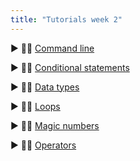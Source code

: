 ```yaml
---
title: "Tutorials week 2"
---
```


▶ 👨‍🏫 [Command line](https://github.com/SQ4007-2025/website/raw/refs/heads/master/tutorials/week_2/2.command_line.pptx)

▶ 👨‍🏫 [Conditional statements](https://github.com/SQ4007-2025/website/raw/refs/heads/master/tutorials/week_2/2.conditional_statements.pptx)

▶ 👨‍🏫 [Data types](https://github.com/SQ4007-2025/website/raw/refs/heads/master/tutorials/week_2/2.data_types.pptx)

▶ 👨‍🏫 [Loops](https://github.com/SQ4007-2025/website/raw/refs/heads/master/tutorials/week_2/2.loops.pptx)

▶ 👨‍🏫 [Magic numbers](https://github.com/SQ4007-2025/website/raw/refs/heads/master/tutorials/week_2/2.magic_numbers.pptx)

▶ 👨‍🏫 [Operators](https://github.com/SQ4007-2025/website/raw/refs/heads/master/tutorials/week_2/2.operators.pptx)